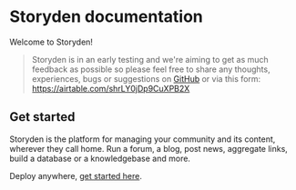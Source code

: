 # Storyden documentation

Welcome to Storyden!

> Storyden is in an early testing and we're aiming to get as much feedback as possible so please feel free to share any thoughts, experiences, bugs or suggestions on [GitHub](https://github.com/Southclaws/storyden) or via this form: https://airtable.com/shrLY0jDp9CuXPB2X

## Get started

Storyden is the platform for managing your community and its content, wherever they call home. Run a forum, a blog, post news, aggregate links, build a database or a knowledgebase and more.

Deploy anywhere, [get started here](/docs/quickstart).
